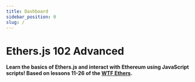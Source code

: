 ```yaml
---
title: Dashboard
sidebar_position: 0
slug: /
---
```


# Ethers.js 102 Advanced

**Learn the basics of Ethers.js and interact with Ethereum using JavaScript scripts! Based on lessons 11-26 of the [WTF Ethers](https://github.com/WTFAcademy/WTF-Ethers).**

